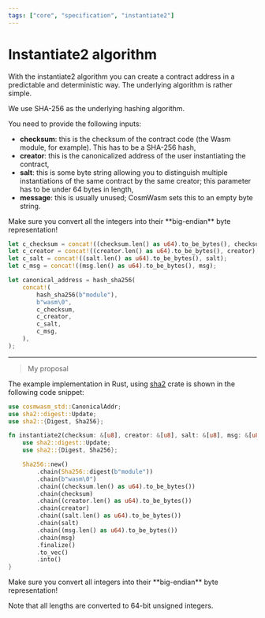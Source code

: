 ```yaml
---
tags: ["core", "specification", "instantiate2"]
---
```



[sha2]: https://crates.io/crates/sha2

# Instantiate2 algorithm

With the instantiate2 algorithm you can create a contract address in a predictable and deterministic
way. The underlying algorithm is rather simple.

We use SHA-256 as the underlying hashing algorithm.

You need to provide the following inputs:

- **checksum**: this is the checksum of the contract code (the Wasm module, for example). This has
  to be a SHA-256 hash,
- **creator**: this is the canonicalized address of the user instantiating the contract,
- **salt**: this is some byte string allowing you to distinguish multiple instantiations of the same
  contract by the same creator; this parameter has to be under 64 bytes in length,
- **message**: this is usually unused; CosmWasm sets this to an empty byte string.

<Callout emoji="🖝">
  Make sure you convert all the integers into their **big-endian** byte representation!
</Callout>

```rust filename="instantiate2.rs" template="instantiate2-spec"
let c_checksum = concat!((checksum.len() as u64).to_be_bytes(), checksum);
let c_creator = concat!((creator.len() as u64).to_be_bytes(), creator);
let c_salt = concat!((salt.len() as u64).to_be_bytes(), salt);
let c_msg = concat!((msg.len() as u64).to_be_bytes(), msg);

let canonical_address = hash_sha256(
    concat!(
        hash_sha256(b"module"),
        b"wasm\0",
        c_checksum,
        c_creator,
        c_salt,
        c_msg,
    ),
);
```

---

> My proposal

The example implementation in Rust, using [sha2] crate is shown in the following code snippet:

```rust copy filename="instantiate.rs" /checksum/ /creator/ /salt/ /msg/
use cosmwasm_std::CanonicalAddr;
use sha2::digest::Update;
use sha2::{Digest, Sha256};

fn instantiate2(checksum: &[u8], creator: &[u8], salt: &[u8], msg: &[u8]) -> CanonicalAddr {
    use sha2::digest::Update;
    use sha2::{Digest, Sha256};

    Sha256::new()
        .chain(Sha256::digest(b"module"))
        .chain(b"wasm\0")
        .chain((checksum.len() as u64).to_be_bytes())
        .chain(checksum)
        .chain((creator.len() as u64).to_be_bytes())
        .chain(creator)
        .chain((salt.len() as u64).to_be_bytes())
        .chain(salt)
        .chain((msg.len() as u64).to_be_bytes())
        .chain(msg)
        .finalize()
        .to_vec()
        .into()
}
```

<Callout emoji="🖝">
  Make sure you convert all integers into their **big-endian** byte representation!
</Callout>

<Callout>Note that all lengths are converted to 64-bit unsigned integers.</Callout>
